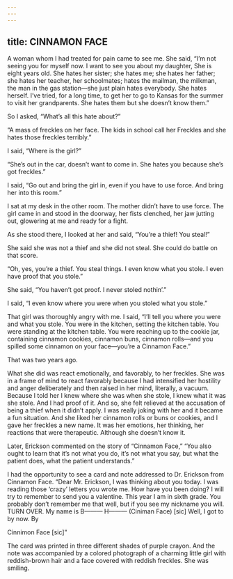 ```yaml
---
---
---
```

title: CINNAMON FACE
---




A woman whom I had treated for pain came to see me. She said, “I’m not seeing you for myself now. I want to see you about my daughter, She is eight years old. She hates her sister; she hates me; she hates her father; she hates her teacher, her schoolmates; hates the mailman, the milkman, the man in the gas station—she just plain hates everybody. She hates herself. I’ve tried, for a long time, to get her to go to Kansas for the summer to visit her grandparents. She hates them but she doesn’t know them.”

So I asked, “What’s all this hate about?”

“A mass of freckles on her face. The kids in school call her Freckles and she hates those freckles terribly.”

I said, “Where is the girl?”

“She’s out in the car, doesn’t want to come in. She hates you because she’s got freckles.”

I said, “Go out and bring the girl in, even if you have to use force. And bring her into this room.”

I sat at my desk in the other room. The mother didn’t have to use force. The girl came in and stood in the doorway, her fists clenched, her jaw jutting out, glowering at me and ready for a fight.

As she stood there, I looked at her and said, “You’re a thief! You steal!”

She said she was not a thief and she did not steal. She could do battle on that score.

“Oh, yes, you’re a thief. You steal things. I even know what you stole. I even have proof that you stole.”

She said, “You haven’t got proof. I never stoled nothin’.”

I said, “I even know where you were when you stoled what you stole.”

That girl was thoroughly angry with me. I said, “I’ll tell you where you were and what you stole. You were in the kitchen, setting the kitchen table. You were standing at the kitchen table. You were reaching up to the cookie jar, containing cinnamon cookies, cinnamon buns, cinnamon rolls—and you spilled some cinnamon on your face—you’re a Cinnamon Face.”

That was two years ago.

What she did was react emotionally, and favorably, to her freckles. She was in a frame of mind to react favorably because I had intensified her hostility and anger deliberately and then raised in her mind, literally, a vacuum. Because I told her I knew where she was when she stole, I knew what it was she stole. And I had proof of it. And so, she felt relieved at the accusation of being a thief when it didn’t apply. I was really joking with her and it became a fun situation. And she liked her cinnamon rolls or buns or cookies, and I gave her freckles a new name. It was her emotions, her thinking, her reactions that were therapeutic. Although she doesn’t know it.




Later, Erickson commented on the story of “Cinnamon Face,” “You also ought to learn that it’s not what you do, it’s not what you say, but what the patient does, what the patient understands.”

I had the opportunity to see a card and note addressed to Dr. Erickson from Cinnamon Face. “Dear Mr. Erickson, I was thinking about you today. I was reading those ‘crazy’ letters you wrote me. How have you been doing? I will try to remember to send you a valentine. This year I am in sixth grade. You probably don’t remember me that well, but if you see my nickname you will. TURN OVER. My name is B——— H——— (Ciniman Face) [sic] Well, I got to by now. By



Cinnimon Face [sic]”

The card was printed in three different shades of purple crayon. And the note was accompanied by a colored photograph of a charming little girl with reddish-brown hair and a face covered with reddish freckles. She was smiling.